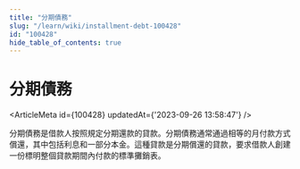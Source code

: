 ```yaml
---
title: "分期債務"
slug: "/learn/wiki/installment-debt-100428"
id: "100428"
hide_table_of_contents: true
---
```



# 分期債務

<ArticleMeta id={100428} updatedAt={'2023-09-26 13:58:47'} />
<div className='border-solid border-b border-t-0 my-4 border-[var(--ifm-color-gray-300)]' />

分期債務是借款人按照規定分期還款的貸款。分期債務通常通過相等的月付款方式償還，其中包括利息和一部分本金。這種貸款是分期償還的貸款，要求借款人創建一份標明整個貸款期間內付款的標準攤銷表。
